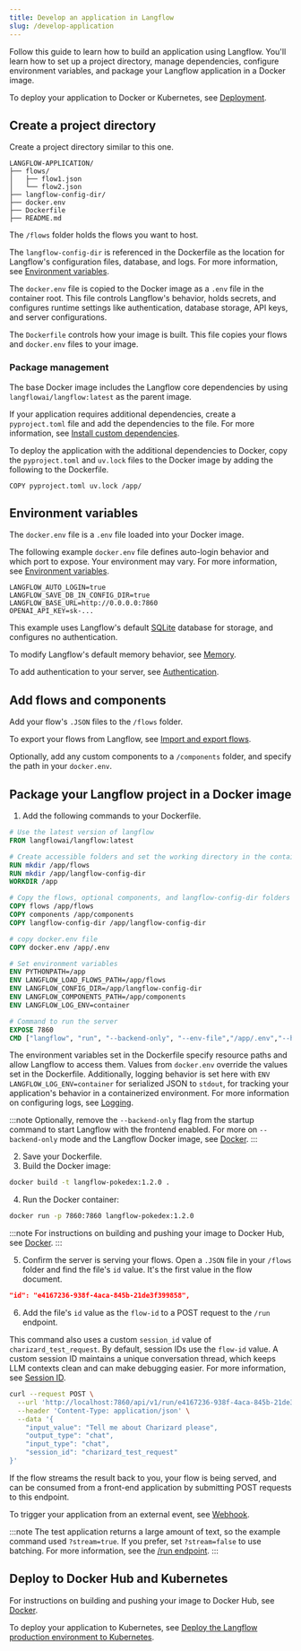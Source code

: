```yaml
---
title: Develop an application in Langflow
slug: /develop-application
---
```


Follow this guide to learn how to build an application using Langflow.
You'll learn how to set up a project directory, manage dependencies, configure environment variables, and package your Langflow application in a Docker image.

To deploy your application to Docker or Kubernetes, see [Deployment](/deployment-docker).

## Create a project directory

Create a project directory similar to this one.

```text
LANGFLOW-APPLICATION/
├── flows/
│   ├── flow1.json
│   └── flow2.json
├── langflow-config-dir/
├── docker.env
├── Dockerfile
├── README.md
```

The `/flows` folder holds the flows you want to host.

The `langflow-config-dir` is referenced in the Dockerfile as the location for Langflow's configuration files, database, and logs. For more information, see [Environment variables](/environment-variables).

The `docker.env` file is copied to the Docker image as a `.env` file in the container root. This file controls Langflow's behavior, holds secrets, and configures runtime settings like authentication, database storage, API keys, and server configurations.

The `Dockerfile` controls how your image is built. This file copies your flows and `docker.env` files to your image.

### Package management

The base Docker image includes the Langflow core dependencies by using `langflowai/langflow:latest` as the parent image.

If your application requires additional dependencies, create a `pyproject.toml` file and add the dependencies to the file. For more information, see [Install custom dependencies](/install-custom-dependencies).

To deploy the application with the additional dependencies to Docker, copy the `pyproject.toml` and `uv.lock` files to the Docker image by adding the following to the Dockerfile.

```text
COPY pyproject.toml uv.lock /app/
```

## Environment variables

The `docker.env` file is a `.env` file loaded into your Docker image.

The following example `docker.env` file defines auto-login behavior and which port to expose. Your environment may vary. For more information, see [Environment variables](/environment-variables).

```text
LANGFLOW_AUTO_LOGIN=true
LANGFLOW_SAVE_DB_IN_CONFIG_DIR=true
LANGFLOW_BASE_URL=http://0.0.0.0:7860
OPENAI_API_KEY=sk-...
```

This example uses Langflow's default [SQLite](https://www.sqlite.org/) database for storage, and configures no authentication.

To modify Langflow's default memory behavior, see [Memory](/memory).

To add authentication to your server, see [Authentication](/configuration-authentication).

## Add flows and components

Add your flow's `.JSON` files to the `/flows` folder.

To export your flows from Langflow, see [Import and export flows](/concepts-flows-import).

Optionally, add any custom components to a `/components` folder, and specify the path in your `docker.env`.

## Package your Langflow project in a Docker image

1. Add the following commands to your Dockerfile.

```dockerfile
# Use the latest version of langflow
FROM langflowai/langflow:latest

# Create accessible folders and set the working directory in the container
RUN mkdir /app/flows
RUN mkdir /app/langflow-config-dir
WORKDIR /app

# Copy the flows, optional components, and langflow-config-dir folders to the container
COPY flows /app/flows
COPY components /app/components
COPY langflow-config-dir /app/langflow-config-dir

# copy docker.env file
COPY docker.env /app/.env

# Set environment variables
ENV PYTHONPATH=/app
ENV LANGFLOW_LOAD_FLOWS_PATH=/app/flows
ENV LANGFLOW_CONFIG_DIR=/app/langflow-config-dir
ENV LANGFLOW_COMPONENTS_PATH=/app/components
ENV LANGFLOW_LOG_ENV=container

# Command to run the server
EXPOSE 7860
CMD ["langflow", "run", "--backend-only", "--env-file","/app/.env","--host", "0.0.0.0", "--port", "7860"]
```

The environment variables set in the Dockerfile specify resource paths and allow Langflow to access them. Values from `docker.env` override the values set in the Dockerfile. Additionally, logging behavior is set here with `ENV LANGFLOW_LOG_ENV=container` for serialized JSON to `stdout`, for tracking your application's behavior in a containerized environment. For more information on configuring logs, see [Logging](/logging).

:::note
Optionally, remove the `--backend-only` flag from the startup command to start Langflow with the frontend enabled.
For more on `--backend-only` mode and the Langflow Docker image, see [Docker](/deployment-docker).
:::

2. Save your Dockerfile.
3. Build the Docker image:
```bash
docker build -t langflow-pokedex:1.2.0 .
```
4. Run the Docker container:
```bash
docker run -p 7860:7860 langflow-pokedex:1.2.0
```

:::note
For instructions on building and pushing your image to Docker Hub, see [Docker](/deployment-docker).
:::

5. Confirm the server is serving your flows.
Open a `.JSON` file in your `/flows` folder and find the file's `id` value. It's the first value in the flow document.

```json
"id": "e4167236-938f-4aca-845b-21de3f399858",
```

6. Add the file's `id` value as the `flow-id` to a POST request to the `/run` endpoint.

This command also uses a custom `session_id` value of `charizard_test_request`.
By default, session IDs use the `flow-id` value.
A custom session ID maintains a unique conversation thread, which keeps LLM contexts clean and can make debugging easier.
For more information, see [Session ID](/session-id).

```bash
curl --request POST \
  --url 'http://localhost:7860/api/v1/run/e4167236-938f-4aca-845b-21de3f399858?stream=false' \
  --header 'Content-Type: application/json' \
  --data '{
    "input_value": "Tell me about Charizard please",
    "output_type": "chat",
    "input_type": "chat",
    "session_id": "charizard_test_request"
}'
```

If the flow streams the result back to you, your flow is being served, and can be consumed from a front-end application by submitting POST requests to this endpoint.

To trigger your application from an external event, see [Webhook](/webhook).

:::note
The test application returns a large amount of text, so the example command used `?stream=true`. If you prefer, set `?stream=false` to use batching. For more information, see the [/run endpoint](/api-flows-run#run-flow).
:::

## Deploy to Docker Hub and Kubernetes

For instructions on building and pushing your image to Docker Hub, see [Docker](/deployment-docker).

To deploy your application to Kubernetes, see [Deploy the Langflow production environment to Kubernetes](/deployment-kubernetes-prod).